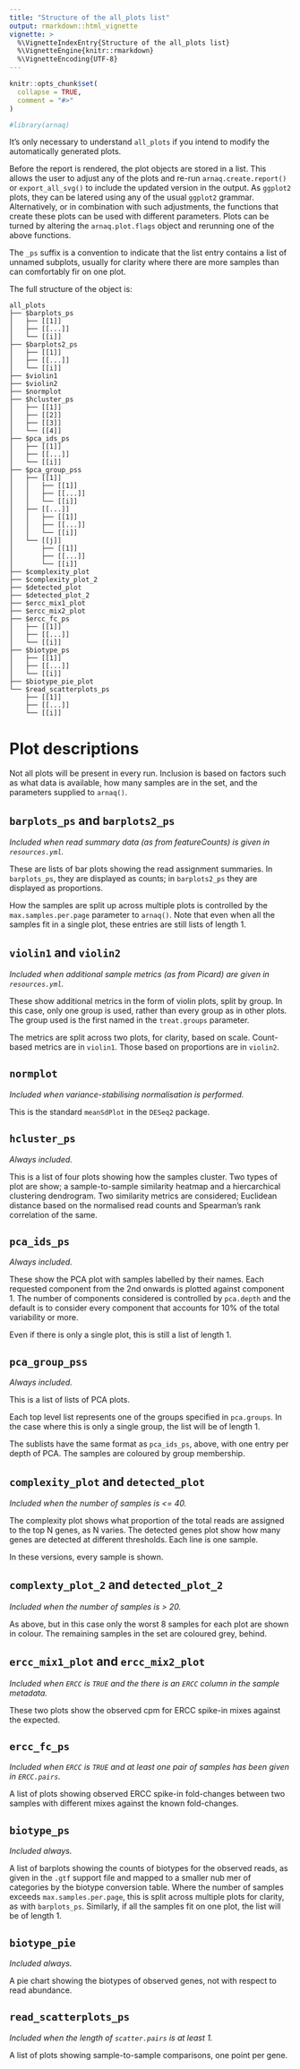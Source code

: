 ```yaml
---
title: "Structure of the all_plots list"
output: rmarkdown::html_vignette
vignette: >
  %\VignetteIndexEntry{Structure of the all_plots list}
  %\VignetteEngine{knitr::rmarkdown}
  %\VignetteEncoding{UTF-8}
---
```


```r
knitr::opts_chunk$set(
  collapse = TRUE,
  comment = "#>"
)
```

```r
#library(arnaq)
```

It's only necessary to understand `all_plots` if you intend to modify the automatically generated
plots. 

Before the report is rendered, the plot objects are stored in a list. This allows the user to adjust
any of the plots and re-run `arnaq.create.report()` or `export_all_svg()` to include the
updated version in the output. As `ggplot2` plots, they can be latered using any of the usual 
`ggplot2` grammar. Alternatively, or in combination with such adjustments, the functions that create
these plots can be used with different parameters. Plots can be turned by altering the
`arnaq.plot.flags` object and rerunning one of the above functions.

The `_ps` suffix is a 
convention to indicate that the list entry contains a list of unnamed subplots, usually for 
clarity where there are more samples than can comfortably fir on one plot.

The full structure of the object is:

```
all_plots
├── $barplots_ps
│   ├── [[1]]
│   ├── [[...]]
│   └── [[i]]
├── $barplots2_ps
│   ├── [[1]]
│   ├── [[...]]
│   └── [[i]]
├── $violin1
├── $violin2
├── $normplot
├── $hcluster_ps
│   ├── [[1]]
│   ├── [[2]]
│   ├── [[3]]
│   └── [[4]]
├── $pca_ids_ps
│   ├── [[1]]
│   ├── [[...]]
│   └── [[i]]
├── $pca_group_pss
│   ├── [[1]]
│   │   ├── [[1]]
│   │   ├── [[...]]
│   │   └── [[i]]
│   ├── [[...]]
│   │   ├── [[1]]
│   │   ├── [[...]]
│   │   └── [[i]]
│   └── [[j]]
│       ├── [[1]]
│       ├── [[...]]
│       └── [[i]]
├── $complexity_plot
├── $complexity_plot_2
├── $detected_plot
├── $detected_plot_2
├── $ercc_mix1_plot
├── $ercc_mix2_plot
├── $ercc_fc_ps
│   ├── [[1]]
│   ├── [[...]]
│   └── [[i]]
├── $biotype_ps
│   ├── [[1]]
│   ├── [[...]]
│   └── [[i]]
├── $biotype_pie_plot
└── $read_scatterplots_ps
    ├── [[1]]
    ├── [[...]]
    └── [[i]]
```

# Plot descriptions

Not all plots will be present in every run. Inclusion is based on factors such as what data is 
available, how many samples are in the set, and the parameters supplied to `arnaq()`.

## `barplots_ps` and `barplots2_ps`

*Included when read summary data (as from featureCounts) is given in `resources.yml`.*

These are lists of bar plots showing the read assignment summaries. In `barplots_ps`, they are 
displayed as counts; in `barplots2_ps` they are displayed as proportions.

How the samples are split up across multiple plots is controlled by the `max.samples.per.page` 
parameter to `arnaq()`. Note that even when all the samples fit in a single plot, these entries
are still lists of length 1.

## `violin1` and `violin2`

*Included when additional sample metrics (as from Picard) are given in `resources.yml`.*

These show additional metrics in the form of violin plots, split by group. In this case, only one 
group is used, rather than every group as in other plots. The group used is the first named in the 
`treat.groups` parameter.

The metrics are split across two plots, for clarity, based on scale. Count-based metrics are in 
`violin1`. Those based on proportions are in `violin2`.

## `normplot`

*Included when variance-stabilising normalisation is performed.*

This is the standard `meanSdPlot` in the `DESeq2` package.

## `hcluster_ps`

*Always included.*

This is a list of four plots showing how the samples cluster. Two types of plot are show; a 
sample-to-sample similarity heatmap and a hiercarchical clustering dendrogram. Two similarity 
metrics are considered; Euclidean distance based on the normalised read counts and Spearman's rank 
correlation of the same.

## `pca_ids_ps`

*Always included.*

These show the PCA plot with samples labelled by their names. Each requested component from the 2nd
onwards is plotted against component 1. The number of components considered is controlled by 
`pca.depth` and the default is to consider every component that accounts for 10% of the total 
variability or more.

Even if there is only a single plot, this is still a list of length 1.

## `pca_group_pss`

*Always included.*

This is a list of lists of PCA plots.

Each top level list represents one of the groups specified in `pca.groups`. In the case where this 
is only a single group, the list will be of length 1.

The sublists have the same format as `pca_ids_ps`, above, with one entry per depth of PCA. The 
samples are coloured by group membership.

## `complexity_plot` and `detected_plot`

*Included when the number of samples is <= 40.*

The complexity plot shows what proportion of the total reads are assigned to the top N genes, as 
N varies. The detected genes plot show how many genes are detected at different thresholds. Each 
line is one sample.

In these versions, every sample is shown.

## `complexty_plot_2` and `detected_plot_2`

*Included when the number of samples is > 20.*

As above, but in this case only the worst 8 samples for each plot are shown in colour. The remaining
samples in the set are coloured grey, behind.

## `ercc_mix1_plot` and `ercc_mix2_plot`

*Included when `ERCC` is `TRUE` and the there is an `ERCC` column in the sample metadata.*

These two plots show the observed cpm for ERCC spike-in mixes against the expected.

## `ercc_fc_ps`

*Included when `ERCC` is `TRUE` and at least one pair of samples has been given in `ERCC.pairs`.*

A list of plots showing observed ERCC spike-in fold-changes between two samples with different 
mixes against the known fold-changes.

## `biotype_ps`

*Included always.*

A list of barplots showing the counts of biotypes for the observed reads, as given in the `.gtf` 
support file and mapped to a smaller nub mer of categories by the biotype conversion table. Where 
the number of samples exceeds `max.samples.per.page`, this is split across multiple plots for 
clarity, as with `barplots_ps`. Similarly, if all the samples fit on one plot, the list will be of
length 1.

## `biotype_pie`

*Included always.*

A pie chart showing the biotypes of observed genes, not with respect to read abundance.

## `read_scatterplots_ps`

*Included when the length of `scatter.pairs` is at least 1.*

A list of plots showing sample-to-sample comparisons, one point per gene.